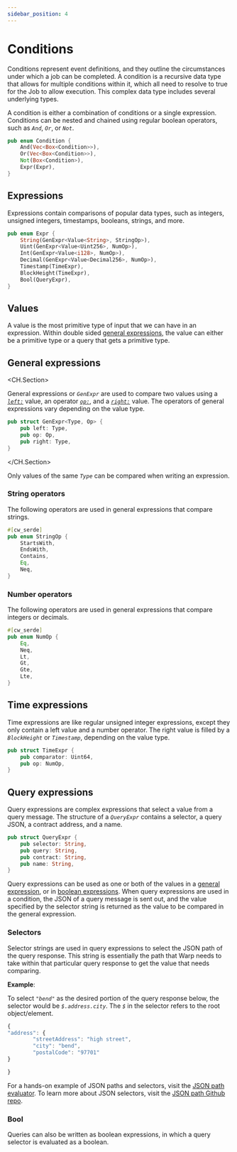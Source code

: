 ```yaml
---
sidebar_position: 4
---
```



# Conditions

Conditions represent event definitions, and they outline the circumstances under which a job can be completed. A condition is a recursive data type that allows for multiple conditions within it, which all need to resolve to true for the Job to allow execution. This complex data type includes several underlying types.

A condition is either a combination of conditions or a single expression. Conditions can be nested and chained using regular boolean operators, such as _`And`_, _`Or`_, or _`Not`_. 

```rust
pub enum Condition {
    And(Vec<Box<Condition>>),
    Or(Vec<Box<Condition>>),
    Not(Box<Condition>),
    Expr(Expr),
}
```

## Expressions

Expressions contain comparisons of popular data types, such as integers, unsigned integers, timestamps, booleans, strings, and more.

```rust keeper.rs
pub enum Expr {
    String(GenExpr<Value<String>, StringOp>),
    Uint(GenExpr<Value<Uint256>, NumOp>),
    Int(GenExpr<Value<i128>, NumOp>),
    Decimal(GenExpr<Value<Decimal256>, NumOp>),
    Timestamp(TimeExpr),
    BlockHeight(TimeExpr),
    Bool(QueryExpr),
}
```

## Values

A value is the most primitive type of input that we can have in an expression. Within double sided [general expressions](#general-expressions), the value can either be a primitive type or a query that gets a primitive type. 


## General expressions

<CH.Section>

General expressions or _`GenExpr`_ are used to compare two values using a [_`left:`_](focus://2) value, an operator [_`op:`_](focus://3), and a [_`right:`_](focus://4) value. The operators of general expressions vary depending on the value type. 

```rust keeper.rs
pub struct GenExpr<Type, Op> {
    pub left: Type,
    pub op: Op,
    pub right: Type,
}
```

</CH.Section>


<Admonition type="tip" icon="✅" title="Comparing values">

Only values of the same _`Type`_ can be compared when writing an expression. 

</Admonition>



### String operators

The following operators are used in general expressions that compare strings. 

```rust keeper.rs
#[cw_serde]
pub enum StringOp {
    StartsWith,
    EndsWith,
    Contains,
    Eq,
    Neq,
}
```

### Number operators

The following operators are used in general expressions that compare integers or decimals. 

```rust keeper.rs
#[cw_serde]
pub enum NumOp {
    Eq,
    Neq,
    Lt,
    Gt,
    Gte,
    Lte,
}
```

## Time expressions

Time expressions are like regular unsigned integer expressions, except they only contain a left value and a number operator. The right value is filled by a _`BlockHeight`_ or _`Timestamp`_, depending on the value type.

```rust keeper.rs
pub struct TimeExpr {
    pub comparator: Uint64,
    pub op: NumOp,
}
```


## Query expressions

Query expressions are complex expressions that select a value from a query message. The structure of a _`QueryExpr`_ contains a selector, a query JSON, a contract address, and a name. 

```rust keeper.rs
pub struct QueryExpr {
    pub selector: String,
    pub query: String,
    pub contract: String,
    pub name: String,
}
```

Query expressions can be used as one or both of the values in a [general expression](#general-expressions), or in [boolean expressions](#bool). When query expressions are used in a condition, the JSON of a query message is sent out, and the value specified by the selector string is returned as the value to be compared in the general expression. 

### Selectors

Selector strings are used in query expressions to select the JSON path of the query response. This string is essentially the path that Warp needs to take within that particular query response to get the value that needs comparing. 

**Example**:

To select _`"bend"`_ as the desired portion of the query response below, the selector would be _`$.address.city`_. The _`$`_ in the selector refers to the root object/element. 

```javascript example.json
{
"address": {
        "streetAddress": "high street",
        "city": "bend",
        "postalCode": "97701"
}

}
```

For a hands-on example of JSON paths and selectors, visit the [JSON path evaluator](https://jsonpath.com/).
To learn more about JSON selectors, visit the [JSON path Github repo](https://github.com/json-path/JsonPath). 

### Bool

Queries can also be written as boolean expressions, in which a query selector is evaluated as a boolean. 
